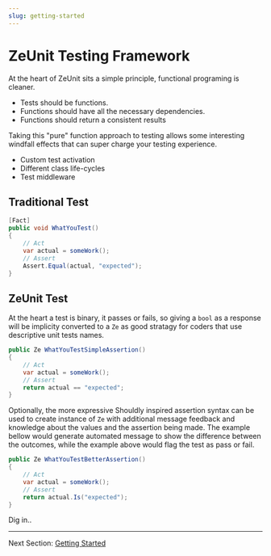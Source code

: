 ```yaml
---
slug: getting-started
---
```


# ZeUnit Testing Framework

At the heart of ZeUnit sits a simple principle, functional programing is cleaner.  

- Tests should be functions.
- Functions should have all the necessary dependencies.
- Functions should return a consistent results

Taking this "pure" function approach to testing allows some interesting windfall effects that can super charge your testing experience.

- Custom test activation
- Different class life-cycles
- Test middleware

## Traditional Test

```csharp
[Fact]
public void WhatYouTest()
{
    // Act
    var actual = someWork();
    // Assert
    Assert.Equal(actual, "expected");
}
```

## ZeUnit Test

At the heart a test is binary, it passes or fails, so giving a `bool` as a response will be implicity converted to a `Ze` as good stratagy for coders that use descriptive unit tests names.

```csharp
public Ze WhatYouTestSimpleAssertion()
{
    // Act
    var actual = someWork();
    // Assert
    return actual == "expected";
}
```

Optionally, the more expressive Shouldly inspired assertion syntax can be used to create instance of `Ze` with additional message feedback and knowledge about the values and the assertion being made.  The example bellow would generate automated message to show the difference between the outcomes, while the example above would flag the test as pass or fail.

```csharp
public Ze WhatYouTestBetterAssertion()
{
    // Act
    var actual = someWork();
    // Assert
    return actual.Is("expected");
}
``` 

Dig in..


---


Next Section: [Getting Started](/docs/getting-started/)
